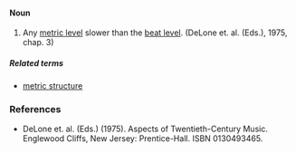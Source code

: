 ====Noun====
#Any [[metric level]] slower than the [[beat level]]. (DeLone et. al. (Eds.), 1975, chap. 3)

=====Related terms=====
*[[metric structure]]

===References===
*DeLone et. al. (Eds.) (1975). Aspects of Twentieth-Century Music. Englewood Cliffs, New Jersey: Prentice-Hall. ISBN 0130493465.